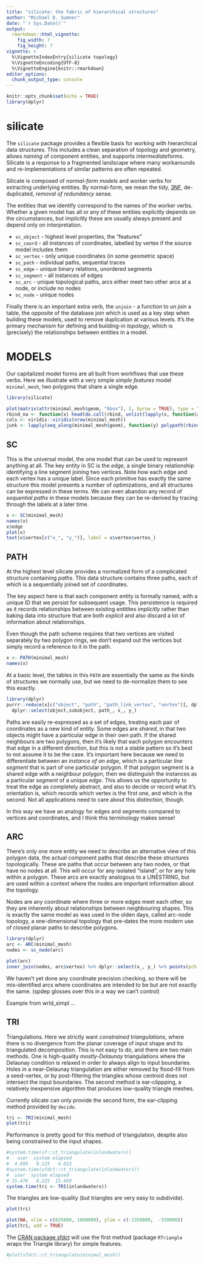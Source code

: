 ```yaml
---
title: "silicate: the fabric of hierarchical structures"
author: "Michael D. Sumner"
date: "`r Sys.Date()`"
output:
  rmarkdown::html_vignette:
    fig_width: 7
    fig_height: 7
vignette: >
  %\VignetteIndexEntry{silicate topology}
  %\VignetteEncoding{UTF-8}
  %\VignetteEngine{knitr::rmarkdown}
editor_options: 
  chunk_output_type: console
---
```




```r
knitr::opts_chunk$set(echo = TRUE)
library(dplyr)
```
# silicate

The `silicate` package provides a flexible basis for working with hierarchical data structures.  This includes a clean separation of topology and 
geometry, allows *naming* of component entities, and supports *intermediate*forms. Silicate is 
a response to a fragmented landscape where many workarounds and re-implementations of similar 
patterns are often repeated. 

Silicate is composed of *normal-form models* and worker verbs for extracting underlying entities.  By normal-form, we mean the tidy, [3NF](https://en.wikipedia.org/wiki/Third_normal_form), de-duplicated, *removal of redundancy* sense. 


The entities that we identify correspond to the names of the worker verbs. Whether a given model has all or
any of these entities explicitly depends on the circumstances, but implicitly these are usually always present and depend only on interpretation. 

* `sc_object` - highest level properties, the "features"
* `sc_coord` - all instances of coordinates, labelled by vertex if the source model includes them
* `sc_vertex` - only unique coordinates (in some geometric space)
* `sc_path` - individual paths, sequential traces
* `sc_edge` - unique binary relations, unordered segments
* `sc_segment` - all instances of edges
* `sc_arc` - unique topological paths, arcs either meet two other arcs at a node, or include no nodes
* `sc_node` - unique nodes


Finally there is an important extra verb, the `unjoin` - a function to *un join* a table, the 
opposite of the database join which is used as a key step when building these models, used to 
remove duplication at various levels. It's the primary mechanism for defining and building-in 
*topology*, which is (precisely) the relationships between entities in a model.

# MODELS

Our capitalized model forms are all built from workflows that use these verbs. Here we illustrate with a very simple *simple features* model `minimal_mesh`, two polygons that share a single edge.  

```r
library(silicate)

plot(matrix(attr(minimal_mesh$geom, "bbox"), 2, byrow = TRUE), type = "n", xlab = "", ylab = "")
rbind_na <- function(x) head(do.call(rbind, unlist(lapply(x, function(a) rbind(a, NA)), recursive = F)), -1)
cols <- viridis::viridis(nrow(minimal_mesh))
junk <- lapply(seq_along(minimal_mesh$geom), function(y) polypath(rbind_na(minimal_mesh$geom[[y]]), col = cols[y] ))


```

## SC

This is the universal model, the one model that can be used to represent anything at all. The key entity
in SC is the *edge*, a single binary relationship identifying a line segment joining two vertices. Note 
how each edge and each vertex has a unique label. Since each primitive has exactly the same structure this
model presents a number of optimizations, and all structures can be expressed in these terms. We can even
abandon any record of *sequential paths* in these models because they can be re-derived by tracing through
the labels at a later time. 

```r
x <- SC(minimal_mesh)
names(x)
x$edge
plot(x)
text(x$vertex[c("x_", "y_")], label = x$vertex$vertex_)
```

## PATH

At the highest level silicate provides a normalized form of a complicated structure containing *paths*. This data structure contains three paths, each of which is a sequentially joined set of coordinates. 

The key aspect here is that each component entity is formally named, with a unique ID that we persist for subsequent usage. This persistence is required as it records relationships between existing entitites *implicitly* rather than baking data into structure that are both *explicit*  and also discard a lot of information about relationships. 

Even though the path scheme requires that two vertices are visited separately by two polygon rings, we don't 
expand out the vertices but simply record a reference to it in the path. 

```r
x <- PATH(minimal_mesh)
names(x)
```

At a basic level, the tables in this `PATH` are essentially the same as the kinds of structures we normally use, but we need to de-normalize them to see this exactly. 

```r
library(dplyr)
purrr::reduce(x[c("object", "path", "path_link_vertex", "vertex")], dplyr::inner_join) %>% 
  dplyr::select(object,subobject, path_, x_, y_)
```



Paths are easily re-expressed as a set of edges, treating each pair of coordinates as a new kind of entity. Some edges are *shared*, in that two objects might have a particular edge in their own path. If the shared neighbours are two polygons, then it's likely that each polygon encounters that edge in a different direction, but this is not a stable pattern so it's best to not assume it to be the case. It's important here because we need to differentiate between an *instance of an edge*, which is a particular *line segment* that is part of one particular polygon. If that polygon segment is a shared edge with a neighbour polygon, then we distinguish the instances as a particular *segment* of a unique *edge*. This allows us the opportunity to treat the edge as completely abstract, and also to decide or record what it's orientation is, which records which vertex is the first one, and which is the second. Not all applications need to care about this distinction, though. 

In this way we have an analogy for edges and segments compared to vertices and coordinates, and I think this terminology makes sense!


## ARC

There's only one more entity we need to describe an alternative view of this polygon data, the actual component paths that describe these structures topologically. These are paths that occur between any two nodes, or that have no nodes at all. This will occur for any isolated "island", or for any hole within a polygon.  These arcs are exactly analogous to a LINESTRING, but are used within a context where the nodes are important information about the topology. 

 Nodes are any coordinate where three or more edges meet each other, so they are inherently about relationships between neighbouring shapes. This is exactly the same model as was used in the olden days, called arc-node topology, a one-dimensional topology that pre-dates the more modern use of closed planar paths to describe polygons. 

```r
library(dplyr)
arc <- ARC(minimal_mesh)
nodes <- sc_node(arc)

plot(arc)
inner_join(nodes, arc$vertex) %>% dplyr::select(x_, y_) %>% points(pch = "N")

```

We haven't yet done any coordinate precision checking, so there will be mis-identified arcs where coordinates are intended to be but are not exactly the same. (spdep glosses over this in a way we can't control)

Example from wrld_simpl ...

## TRI

Triangulations. Here we strictly want *constrained triangulations*, where there is no divergence from the
planar coverage of input shape and its triangulated decomposition. This is not easy to do, and there are
two main methods. One is high-quality *mostly-Delaunay*  triangulations where the Delaunay condition is 
relaxed in order to always align to input boundaries. Holes in a near-Delaunay triangulation are either removed by flood-fill from a seed-vertex, or by post-filtering the triangles whose centroid does not intersect the input boundaries. The second method is ear-clippping, a relatively inexpensive algorithm that produces low-quality triangle meshes. 

Currently silicate can only provide the second form, the ear-clipping method provided by `decido`. 


```r
tri <- TRI(minimal_mesh)
plot(tri)
```

Performance is pretty good for this method of triangulation, despite also 
being constrained to the input shapes.  

```r
#system.time(sf::st_triangulate(inlandwaters))
#   user  system elapsed 
#  4.699   0.125   4.823 
#system.time(sfdct::ct_triangulate(inlandwaters))
#  user  system elapsed 
# 15.476   0.225  15.460 
system.time(tri <- TRI(inlandwaters))
```

The triangles are low-quality (but triangles are very easy to subdivide).


```r
plot(tri)

plot(NA, xlim = c(625000, 1060000), ylim = c(-1350000,  -550000))
plot(tri, add = TRUE)
```

The [CRAN package sfdct](https://CRAN.R-project.org/package=sfdct) will use the first method (package `RTriangle` wraps the Triangle library) for simple features. 

```r
#plot(sfdct::ct_triangulate(minimal_mesh))
```
